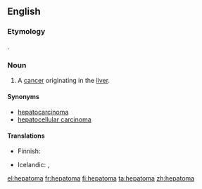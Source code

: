 ==English==

===Etymology===
{{confix|hepato|oma|gloss1=liver|gloss2=tumor}}.

===Noun===
{{en-noun|s|hepatomata}}

# A [[cancer]] originating in the [[liver]].

====Synonyms====
* [[hepatocarcinoma]]
* [[hepatocellular carcinoma]]

====Translations====
{{trans-top|cancer originating in the liver}}
* Finnish: {{t+|fi|maksasyöpä}}
{{trans-mid}}
* Icelandic: {{t|is|lifrarkrabbamein|n}}, {{t|is|lifrarfrumukrabbamein|n}}
{{trans-bottom}}

[[el:hepatoma]]
[[fr:hepatoma]]
[[fi:hepatoma]]
[[ta:hepatoma]]
[[zh:hepatoma]]